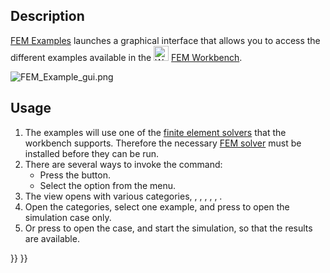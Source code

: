 <languages/>
<translate>

<!--T:1-->
{{Docnav
|[[FEM_ClippingPlaneRemoveAll|Remove All Clipping Planes]]
|[[FEM_MeshClear|Clear FEM Mesh]]
|[[FEM_Workbench|FEM]]
|IconL=FEM_ClippingPlaneRemoveAll.svg
|IconR=FEM_MeshClear.svg
|IconC=Workbench_FEM.svg
}}

<!--T:2-->
{{GuiCommand
|Name=FEM Examples
|MenuLocation=Utilities → FEM Examples
|Workbenches=[[FEM_Workbench|FEM]]
|Version=0.19
|SeeAlso=[[FEM_tutorial|FEM tutorial]]
}}

==Description== <!--T:3--> 

<!--T:4-->
[[FEM_Examples|FEM Examples]] launches a graphical interface that allows you to access the different examples available in the [[Image:Workbench_FEM.svg|24px]] [[FEM_Workbench|FEM Workbench]].

</translate>
[[File:FEM_Example_gui.png]]
<translate>
<!--T:10-->
{{Caption|The example selection dialog}}

==Usage== <!--T:5--> 

<!--T:6-->
# The examples will use one of the [[FEM_Solver|finite element solvers]] that the workbench supports. Therefore the necessary [[FEM_Solver|FEM solver]] must be installed before they can be run.
# There are several ways to invoke the command:
#* Press the {{Button|[[Image:FEM_Examples.svg|16px]] [[FEM_Examples|FEM Examples]]}} button.
#* Select the {{MenuCommand|Utilities → [[Image:FEM_Examples.svg|16px]] FEM Examples}} option from the menu.
# The {{MenuCommand|FEM Examples}} view opens with various categories, {{MenuCommand|All}}, {{MenuCommand|Constraints}}, {{MenuCommand|Equations}}, {{MenuCommand|Materials}}, {{MenuCommand|Meshes}}, {{MenuCommand|Solvers}}.
# Open the categories, select one example, and press {{Button|Setup}} to open the simulation case only.
# Or press {{Button|Run}} to open the case, and start the simulation, so that the results are available.


<!--T:9-->
{{Docnav
|[[FEM_ClippingPlaneRemoveAll|Remove All Clipping Planes]]
|[[FEM_MeshClear|Clear FEM Mesh]]
|[[FEM_Workbench|FEM]]
|IconL=FEM_ClippingPlaneRemoveAll.svg
|IconR=FEM_MeshClear.svg
|IconC=Workbench_FEM.svg
}}

</translate>
{{FEM Tools navi{{#translation:}}}}
{{Userdocnavi{{#translation:}}}}